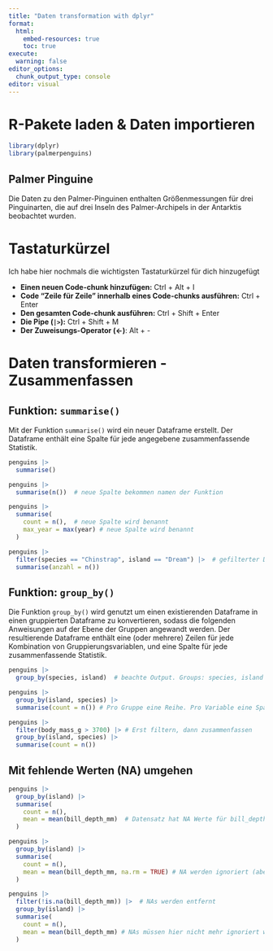 ```yaml
---
title: "Daten transformation with dplyr"
format:
  html:
    embed-resources: true
    toc: true
execute:
  warning: false
editor_options: 
  chunk_output_type: console
editor: visual
---
```


# R-Pakete laden & Daten importieren

```r
library(dplyr)
library(palmerpenguins)
```

## Palmer Pinguine

Die Daten zu den Palmer-Pinguinen enthalten Größenmessungen für drei Pinguinarten, die auf drei Inseln des Palmer-Archipels in der Antarktis beobachtet wurden.

# Tastaturkürzel

Ich habe hier nochmals die wichtigsten Tastaturkürzel für dich hinzugefügt

-   **Einen neuen Code-chunk hinzufügen:** Ctrl + Alt + I
-   **Code "Zeile für Zeile" innerhalb eines Code-chunks ausführen:** Ctrl + Enter
-   **Den gesamten Code-chunk ausführen:** Ctrl + Shift + Enter
-   **Die Pipe (`|>`):** Ctrl + Shift + M
-   **Der Zuweisungs-Operator (\<-)**: Alt + -

# Daten transformieren - Zusammenfassen

## Funktion: `summarise()`

Mit der Funktion `summarise()` wird ein neuer Dataframe erstellt. Der Dataframe enthält eine Spalte für jede angegebene zusammenfassende Statistik. 

```r

penguins |> 
  summarise()

penguins |> 
  summarise(n())  # neue Spalte bekommen namen der Funktion

penguins |> 
  summarise(
    count = n(),  # neue Spalte wird benannt
    max_year = max(year) # neue Spalte wird benannt
  )

```

```r

penguins |> 
  filter(species == "Chinstrap", island == "Dream") |>  # gefilterter Dataframe wird an summarise weitergegeben
  summarise(anzahl = n())

```

## Funktion: `group_by()`

Die Funktion `group_by()` wird genutzt um einen existierenden Dataframe in einen gruppierten Dataframe zu konvertieren, sodass die folgenden Anweisungen auf der Ebene der Gruppen angewandt werden. Der resultierende Dataframe enthält eine (oder mehrere) Zeilen für jede Kombination von Gruppierungsvariablen, und eine Spalte für jede zusammenfassende Statistik. 

```r

penguins |> 
  group_by(species, island)  # beachte Output. Groups: species, island [5]

penguins |> 
  group_by(island, species) |> 
  summarise(count = n()) # Pro Gruppe eine Reihe. Pro Variable eine Spalte im Output.

penguins |> 
  filter(body_mass_g > 3700) |> # Erst filtern, dann zusammenfassen
  group_by(island, species) |> 
  summarise(count = n())

```

## Mit fehlende Werten (NA) umgehen

```r

penguins |> 
  group_by(island) |> 
  summarise(
    count = n(),
    mean = mean(bill_depth_mm)  # Datensatz hat NA Werte für bill_depth_mm
  )

penguins |> 
  group_by(island) |> 
  summarise(
    count = n(),
    mean = mean(bill_depth_mm, na.rm = TRUE) # NA werden ignoriert (aber nicht entfernt)
  )

penguins |> 
  filter(!is.na(bill_depth_mm)) |>  # NAs werden entfernt
  group_by(island) |> 
  summarise(
    count = n(),
    mean = mean(bill_depth_mm) # NAs müssen hier nicht mehr ignoriert werden
  )

```
